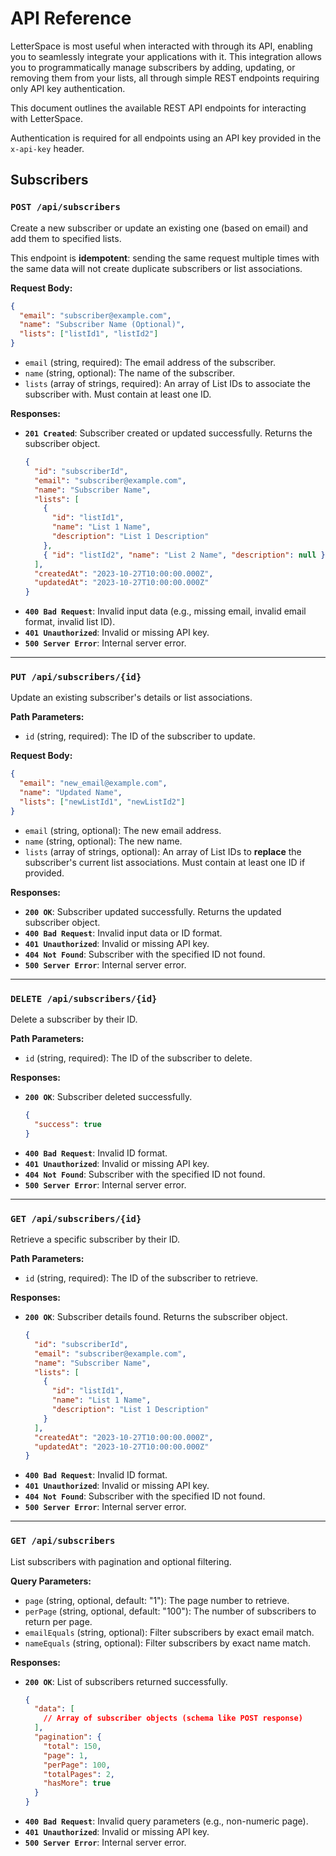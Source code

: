 # API Reference

LetterSpace is most useful when interacted with through its API, enabling you to seamlessly integrate your applications with it. This integration allows you to programmatically manage subscribers by adding, updating, or removing them from your lists, all through simple REST endpoints requiring only API key authentication.

This document outlines the available REST API endpoints for interacting with LetterSpace.

Authentication is required for all endpoints using an API key provided in the `x-api-key` header.

## Subscribers

### `POST /api/subscribers`

Create a new subscriber or update an existing one (based on email) and add them to specified lists.

This endpoint is **idempotent**: sending the same request multiple times with the same data will not create duplicate subscribers or list associations.

**Request Body:**

```json
{
  "email": "subscriber@example.com",
  "name": "Subscriber Name (Optional)",
  "lists": ["listId1", "listId2"]
}
```

- `email` (string, required): The email address of the subscriber.
- `name` (string, optional): The name of the subscriber.
- `lists` (array of strings, required): An array of List IDs to associate the subscriber with. Must contain at least one ID.

**Responses:**

- **`201 Created`**: Subscriber created or updated successfully. Returns the subscriber object.
  ```json
  {
    "id": "subscriberId",
    "email": "subscriber@example.com",
    "name": "Subscriber Name",
    "lists": [
      {
        "id": "listId1",
        "name": "List 1 Name",
        "description": "List 1 Description"
      },
      { "id": "listId2", "name": "List 2 Name", "description": null }
    ],
    "createdAt": "2023-10-27T10:00:00.000Z",
    "updatedAt": "2023-10-27T10:00:00.000Z"
  }
  ```
- **`400 Bad Request`**: Invalid input data (e.g., missing email, invalid email format, invalid list ID).
- **`401 Unauthorized`**: Invalid or missing API key.
- **`500 Server Error`**: Internal server error.

---

### `PUT /api/subscribers/{id}`

Update an existing subscriber's details or list associations.

**Path Parameters:**

- `id` (string, required): The ID of the subscriber to update.

**Request Body:**

```json
{
  "email": "new_email@example.com",
  "name": "Updated Name",
  "lists": ["newListId1", "newListId2"]
}
```

- `email` (string, optional): The new email address.
- `name` (string, optional): The new name.
- `lists` (array of strings, optional): An array of List IDs to **replace** the subscriber's current list associations. Must contain at least one ID if provided.

**Responses:**

- **`200 OK`**: Subscriber updated successfully. Returns the updated subscriber object.
- **`400 Bad Request`**: Invalid input data or ID format.
- **`401 Unauthorized`**: Invalid or missing API key.
- **`404 Not Found`**: Subscriber with the specified ID not found.
- **`500 Server Error`**: Internal server error.

---

### `DELETE /api/subscribers/{id}`

Delete a subscriber by their ID.

**Path Parameters:**

- `id` (string, required): The ID of the subscriber to delete.

**Responses:**

- **`200 OK`**: Subscriber deleted successfully.
  ```json
  {
    "success": true
  }
  ```
- **`400 Bad Request`**: Invalid ID format.
- **`401 Unauthorized`**: Invalid or missing API key.
- **`404 Not Found`**: Subscriber with the specified ID not found.
- **`500 Server Error`**: Internal server error.

---

### `GET /api/subscribers/{id}`

Retrieve a specific subscriber by their ID.

**Path Parameters:**

- `id` (string, required): The ID of the subscriber to retrieve.

**Responses:**

- **`200 OK`**: Subscriber details found. Returns the subscriber object.
  ```json
  {
    "id": "subscriberId",
    "email": "subscriber@example.com",
    "name": "Subscriber Name",
    "lists": [
      {
        "id": "listId1",
        "name": "List 1 Name",
        "description": "List 1 Description"
      }
    ],
    "createdAt": "2023-10-27T10:00:00.000Z",
    "updatedAt": "2023-10-27T10:00:00.000Z"
  }
  ```
- **`400 Bad Request`**: Invalid ID format.
- **`401 Unauthorized`**: Invalid or missing API key.
- **`404 Not Found`**: Subscriber with the specified ID not found.
- **`500 Server Error`**: Internal server error.

---

### `GET /api/subscribers`

List subscribers with pagination and optional filtering.

**Query Parameters:**

- `page` (string, optional, default: "1"): The page number to retrieve.
- `perPage` (string, optional, default: "100"): The number of subscribers to return per page.
- `emailEquals` (string, optional): Filter subscribers by exact email match.
- `nameEquals` (string, optional): Filter subscribers by exact name match.

**Responses:**

- **`200 OK`**: List of subscribers returned successfully.
  ```json
  {
    "data": [
      // Array of subscriber objects (schema like POST response)
    ],
    "pagination": {
      "total": 150,
      "page": 1,
      "perPage": 100,
      "totalPages": 2,
      "hasMore": true
    }
  }
  ```
- **`400 Bad Request`**: Invalid query parameters (e.g., non-numeric page).
- **`401 Unauthorized`**: Invalid or missing API key.
- **`500 Server Error`**: Internal server error.
